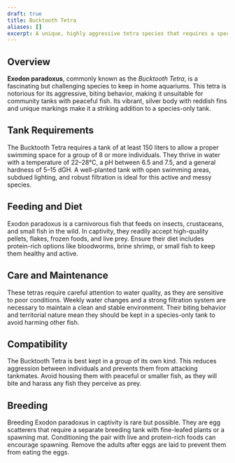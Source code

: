 ```yaml
---
draft: true
title: Bucktooth Tetra
aliases: []
excerpt: A unique, highly aggressive tetra species that requires a species-only tank due to its biting behavior.
---
```


## Overview

**Exodon paradoxus**, commonly known as the _Bucktooth Tetra_, is a fascinating but challenging species to keep in home
aquariums. This tetra is notorious for its aggressive, biting behavior, making it unsuitable for community tanks with
peaceful fish. Its vibrant, silver body with reddish fins and unique markings make it a striking addition to a
species-only tank.

## Tank Requirements

The Bucktooth Tetra requires a tank of at least 150 liters to allow a proper swimming space for a group of 8 or more
individuals. They thrive in water with a temperature of 22–28°C, a pH between 6.5 and 7.5, and a general hardness of
5–15 dGH. A well-planted tank with open swimming areas, subdued lighting, and robust filtration is ideal for this active
and messy species.

## Feeding and Diet

Exodon paradoxus is a carnivorous fish that feeds on insects, crustaceans, and small fish in the wild. In captivity,
they readily accept high-quality pellets, flakes, frozen foods, and live prey. Ensure their diet includes protein-rich
options like bloodworms, brine shrimp, or small fish to keep them healthy and active.

## Care and Maintenance

These tetras require careful attention to water quality, as they are sensitive to poor conditions. Weekly water changes
and a strong filtration system are necessary to maintain a clean and stable environment. Their biting behavior and
territorial nature mean they should be kept in a species-only tank to avoid harming other fish.

## Compatibility

The Bucktooth Tetra is best kept in a group of its own kind. This reduces aggression between individuals and prevents
them from attacking tankmates. Avoid housing them with peaceful or smaller fish, as they will bite and harass any fish
they perceive as prey.

## Breeding

Breeding Exodon paradoxus in captivity is rare but possible. They are egg scatterers that require a separate breeding
tank with fine-leafed plants or a spawning mat. Conditioning the pair with live and protein-rich foods can encourage
spawning. Remove the adults after eggs are laid to prevent them from eating the eggs.
